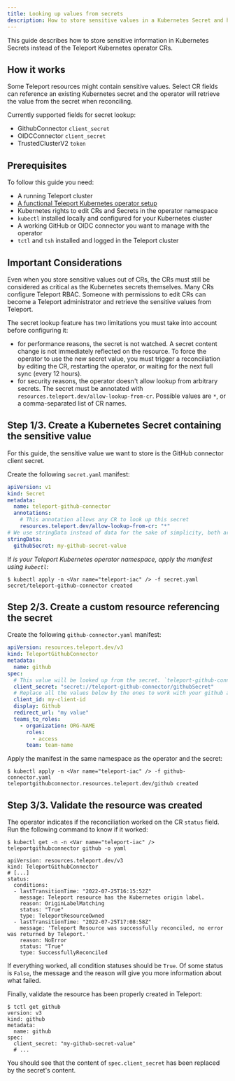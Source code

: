 ```yaml
---
title: Looking up values from secrets
description: How to store sensitive values in a Kubernetes Secret and have the operator look them up.
---
```


This guide describes how to store sensitive information in Kubernetes Secrets instead
of the Teleport Kubernetes operator CRs.

## How it works

Some Teleport resources might contain sensitive values. Select CR fields can reference an existing
Kubernetes secret and the operator will retrieve the value from the secret when reconciling.

Currently supported fields for secret lookup:
- GithubConnector `client_secret`
- OIDCConnector `client_secret`
- TrustedClusterV2 `token`

## Prerequisites

To follow this guide you need:

- A running Teleport cluster
- [A functional Teleport Kubernetes operator setup](teleport-operator.mdx)
- Kubernetes rights to edit CRs and Secrets in the operator namespace
- `kubectl` installed locally and configured for your Kubernetes cluster
- A working GitHub or OIDC connector you want to manage with the operator
- `tctl` and `tsh` installed and logged in the Teleport cluster

## Important Considerations

Even when you store sensitive values out of CRs, the CRs must still be considered as critical as
the Kubernetes secrets themselves. Many CRs configure Teleport RBAC. Someone with permissions to edit CRs can become a
Teleport administrator and retrieve the sensitive values from Teleport.

The secret lookup feature has two limitations you must take into account before configuring it:
- for performance reasons, the secret is not watched. A secret content change is not immediately reflected on
  the resource. To force the operator to use the new secret value, you must trigger a reconciliation by editing the CR,
  restarting the operator, or waiting for the next full sync (every 12 hours).
- for security reasons, the operator doesn't allow lookup from arbitrary secrets. The secret must be annotated with
  `resources.teleport.dev/allow-lookup-from-cr`. Possible values are `*`, or a comma-separated list of CR names.

## Step 1/3. Create a Kubernetes Secret containing the sensitive value

For this guide, the sensitive value we want to store is the GitHub connector client secret.

Create the following `secret.yaml` manifest:

```yaml
apiVersion: v1
kind: Secret
metadata:
  name: teleport-github-connector
  annotations:
    # This annotation allows any CR to look up this secret
    resources.teleport.dev/allow-lookup-from-cr: "*"
# We use stringData instead of data for the sake of simplicity, both are OK
stringData:
  githubSecret: my-github-secret-value
```

If <Var name="teleport-iac" /> is your Teleport Kubernetes operator namespace, apply the manifest using `kubectl`:

```code
$ kubectl apply -n <Var name="teleport-iac" /> -f secret.yaml
secret/teleport-github-connector created
```

## Step 2/3. Create a custom resource referencing the secret

Create the following `github-connector.yaml` manifest:

```yaml
apiVersion: resources.teleport.dev/v3
kind: TeleportGithubConnector
metadata:
  name: github
spec:
  # This value will be looked up from the secret. `teleport-github-connector` is the secret name and `githubSecret` is the secret key.
  client_secret: "secret://teleport-github-connector/githubSecret"
  # Replace all the values below by the ones to work with your github account
  client_id: my-client-id
  display: Github
  redirect_url: "my value"
  teams_to_roles:
    - organization: ORG-NAME
      roles:
        - access
      team: team-name
```

Apply the manifest in the same namespace as the operator and the secret:

```code
$ kubectl apply -n <Var name="teleport-iac" /> -f github-connector.yaml
teleportgithubconnector.resources.teleport.dev/github created
```

## Step 3/3. Validate the resource was created

The operator indicates if the reconciliation worked on the CR `status` field.
Run the following command to know if it worked:

```code
$ kubectl get -n -n <Var name="teleport-iac" /> teleportgithubconnector github -o yaml

apiVersion: resources.teleport.dev/v3
kind: TeleportGithubConnector
# [...]
status:
  conditions:
  - lastTransitionTime: "2022-07-25T16:15:52Z"
    message: Teleport resource has the Kubernetes origin label.
    reason: OriginLabelMatching
    status: "True"
    type: TeleportResourceOwned
  - lastTransitionTime: "2022-07-25T17:08:58Z"
    message: 'Teleport Resource was successfully reconciled, no error was returned by Teleport.'
    reason: NoError
    status: "True"
    type: SuccessfullyReconciled
```

If everything worked, all condition statuses should be `True`. Of some status is `False`, the message and the reason
will give you more information about what failed.

Finally, validate the resource has been properly created in Teleport:
```code 
$ tctl get github
version: v3
kind: github
metadata:
  name: github
spec:
  client_secret: "my-github-secret-value"
  # ...
```

You should see that the content of `spec.client_secret` has been replaced by the secret's content.

